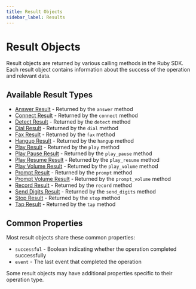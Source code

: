 ```yaml
---
title: Result Objects
sidebar_label: Results
---
```


[answer-result]: ./answer-result
[connect-result]: ./connect-result
[detect-result]: ./detect-result
[dial-result]: ./dial-result
[fax-result]: ./fax-result
[hangup-result]: ./hangup-result
[play-pause-result]: ./play-pause-result
[play-result]: ./play-result
[play-resume-result]: ./play-resume-result
[play-volume-result]: ./play-volume-result
[prompt-result]: ./prompt-result
[prompt-volume-result]: ./prompt-volume-result
[record-result]: ./record-result
[send-digits-result]: ./send-digits-result
[stop-result]: ./stop-result
[tap-result]: ./tap-result

# Result Objects

Result objects are returned by various calling methods in the Ruby SDK. Each result object contains information about the success of the operation and relevant data.

## Available Result Types

- [Answer Result][answer-result] - Returned by the `answer` method
- [Connect Result][connect-result] - Returned by the `connect` method  
- [Detect Result][detect-result] - Returned by the `detect` method
- [Dial Result][dial-result] - Returned by the `dial` method
- [Fax Result][fax-result] - Returned by the `fax` method
- [Hangup Result][hangup-result] - Returned by the `hangup` method
- [Play Result][play-result] - Returned by the `play` method
- [Play Pause Result][play-pause-result] - Returned by the `play_pause` method
- [Play Resume Result][play-resume-result] - Returned by the `play_resume` method
- [Play Volume Result][play-volume-result] - Returned by the `play_volume` method
- [Prompt Result][prompt-result] - Returned by the `prompt` method
- [Prompt Volume Result][prompt-volume-result] - Returned by the `prompt_volume` method
- [Record Result][record-result] - Returned by the `record` method
- [Send Digits Result][send-digits-result] - Returned by the `send_digits` method
- [Stop Result][stop-result] - Returned by the `stop` method
- [Tap Result][tap-result] - Returned by the `tap` method

## Common Properties

Most result objects share these common properties:

- `successful` - Boolean indicating whether the operation completed successfully
- `event` - The last event that completed the operation

Some result objects may have additional properties specific to their operation type.